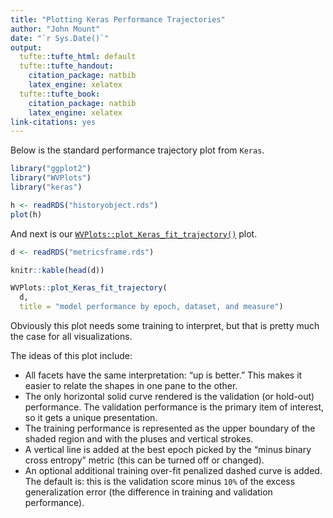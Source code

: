 ```yaml
---
title: "Plotting Keras Performance Trajectories"
author: "John Mount"
date: "`r Sys.Date()`"
output:
  tufte::tufte_html: default
  tufte::tufte_handout:
    citation_package: natbib
    latex_engine: xelatex
  tufte::tufte_book:
    citation_package: natbib
    latex_engine: xelatex
link-citations: yes
---
```


Below is the standard performance trajectory plot from `Keras`.

```r
library("ggplot2")
library("WVPlots")
library("keras")

h <- readRDS("historyobject.rds")
plot(h)
```

And next is our [`WVPlots::plot_Keras_fit_trajectory()`](https://winvector.github.io/WVPlots/reference/plot_Keras_fit_trajectory.html) plot.


```r
d <- readRDS("metricsframe.rds")

knitr::kable(head(d))

WVPlots::plot_Keras_fit_trajectory(
  d, 
  title = "model performance by epoch, dataset, and measure")
```

Obviously this plot needs some training to interpret, but that is pretty much the case for all visualizations.

The ideas of this plot include:

  * All facets have the same interpretation: "up is better." This makes it easier to relate the shapes in one pane to the other.
  * The only horizontal solid curve rendered is the validation (or hold-out) performance.  The validation performance is the primary item of interest, so it gets a unique presentation.
  * The training performance is represented as the upper boundary of the shaded region and with the pluses and vertical strokes.
  * A vertical line is added at the best epoch picked by the "minus binary cross entropy" metric (this can be turned off or changed).
  * An optional additional training over-fit penalized dashed curve is added.  The default is: this is the validation score minus `10%` of the excess generalization error (the difference in training and validation performance).


